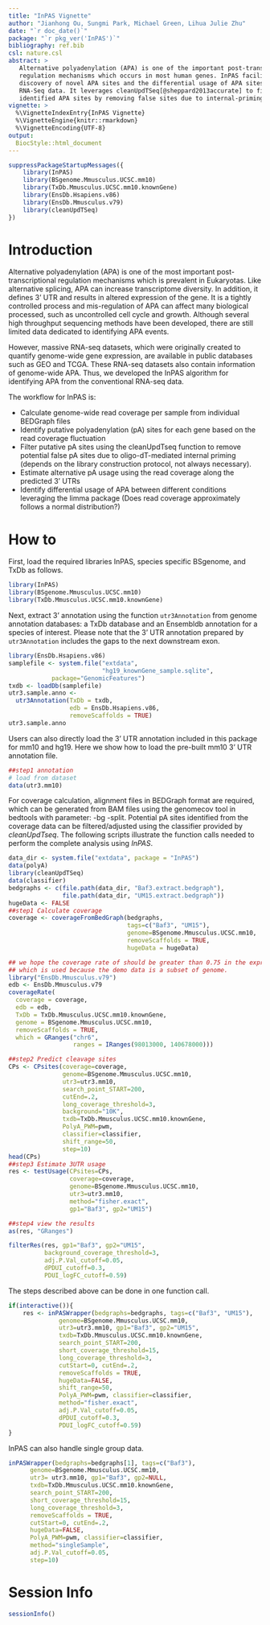 ```yaml
---
title: "InPAS Vignette"
author: "Jianhong Ou, Sungmi Park, Michael Green, Lihua Julie Zhu"
date: "`r doc_date()`"
package: "`r pkg_ver('InPAS')`"
bibliography: ref.bib
csl: nature.csl
abstract: >
   Alternative polyadenylation (APA) is one of the important post-transcriptional
   regulation mechanisms which occurs in most human genes. InPAS facilitates the 
   discovery of novel APA sites and the differential usage of APA sites from 
   RNA-Seq data. It leverages cleanUpdTSeq[@sheppard2013accurate] to fine tune
   identified APA sites by removing false sites due to internal-priming.
vignette: >
  %\VignetteIndexEntry{InPAS Vignette}
  %\VignetteEngine{knitr::rmarkdown}
  %\VignetteEncoding{UTF-8}
output:
  BiocStyle::html_document
---
```

```r
suppressPackageStartupMessages({
    library(InPAS)
    library(BSgenome.Mmusculus.UCSC.mm10)
    library(TxDb.Mmusculus.UCSC.mm10.knownGene)
    library(EnsDb.Hsapiens.v86)
    library(EnsDb.Mmusculus.v79)
    library(cleanUpdTSeq)
})
```
# Introduction

Alternative polyadenylation (APA) is one of the most important 
post-transcriptional regulation mechanisms which is prevalent in Eukaryotas. Like alternative splicing, APA can increase transcriptome diversity. 
In addition, it defines 3' UTR and results in altered expression of the gene.
It is a tightly controlled process and mis-regulation of APA can affect many biological processed, such as uncontrolled cell cycle and growth. 
Although several high throughput sequencing methods have been developed, 
there are still limited data dedicated to identifying APA events.

However, massive RNA-seq datasets, which were originally created to quantify
genome-wide gene expression, are available in public databases such as GEO and TCGA. These RNA-seq datasets also contain information of genome-wide APA. Thus, we developed the InPAS algorithm for identifying APA from the conventional RNA-seq data.

The workflow for InPAS is:

- Calculate genome-wide read coverage per sample from individual BEDGraph files  
- Identify putative polyadenylation (pA) sites for each gene based on the read coverage fluctuation  
- Filter putative pA sites using the cleanUpdTseq function to remove potential false pA sites due to oligo-dT-mediated internal priming (depends on the library construction protocol, not always necessary).  
- Estimate alternative pA usage using the read coverage along the predicted 3' UTRs
- Identify differential usage of APA between different conditions leveraging the limma package (Does read coverage approximately follows a normal distribution?) 

# How to

First, load the required libraries InPAS, species specific BSgenome, and TxDb as follows.

```r
library(InPAS)
library(BSgenome.Mmusculus.UCSC.mm10)
library(TxDb.Mmusculus.UCSC.mm10.knownGene)
```

Next, extract 3' annotation using the function `utr3Annotation` from genome annotation databases: a TxDb database and an Ensembldb annotation for a species of interest.
Please note that the 3' UTR annotation prepared by `utr3Annotation` 
includes the gaps to the next downstream exon.

```r
library(EnsDb.Hsapiens.v86)
samplefile <- system.file("extdata", 
                          "hg19_knownGene_sample.sqlite",
            package="GenomicFeatures")
txdb <- loadDb(samplefile)
utr3.sample.anno <- 
  utr3Annotation(TxDb = txdb,
                 edb = EnsDb.Hsapiens.v86,
                 removeScaffolds = TRUE)
utr3.sample.anno
```

Users can also directly load the 3' UTR annotation included in this package 
for mm10 and hg19. Here we show how to load the pre-built mm10 3' UTR annotation file.

```r
##step1 annotation
# load from dataset
data(utr3.mm10)
```

For coverage calculation, alignment files in BEDGraph format are required, 
which can be generated from BAM files using the genomecov tool in bedtools
with parameter: -bg -split. Potential pA sites identified from the coverage
data can be filtered/adjusted using the classifier provided by _cleanUpdTseq_. 
The following scripts illustrate the function calls needed to perform the 
complete analysis using _InPAS_.

```r
data_dir <- system.file("extdata", package = "InPAS")
data(polyA)
library(cleanUpdTSeq)
data(classifier)
bedgraphs <- c(file.path(data_dir, "Baf3.extract.bedgraph"), 
               file.path(data_dir, "UM15.extract.bedgraph"))
hugeData <- FALSE
##step1 Calculate coverage
coverage <- coverageFromBedGraph(bedgraphs, 
                                 tags=c("Baf3", "UM15"),
                                 genome=BSgenome.Mmusculus.UCSC.mm10,
                                 removeScaffolds = TRUE,                               
                                 hugeData = hugeData)

## we hope the coverage rate of should be greater than 0.75 in the expressed gene.
## which is used because the demo data is a subset of genome.
library("EnsDb.Mmusculus.v79")
edb <- EnsDb.Mmusculus.v79
coverageRate(
  coverage = coverage,
  edb = edb,
  TxDb = TxDb.Mmusculus.UCSC.mm10.knownGene,
  genome = BSgenome.Mmusculus.UCSC.mm10,
  removeScaffolds = TRUE,
  which = GRanges("chr6",
                  ranges = IRanges(98013000, 140678000)))

##step2 Predict cleavage sites
CPs <- CPsites(coverage=coverage, 
               genome=BSgenome.Mmusculus.UCSC.mm10,
               utr3=utr3.mm10, 
               search_point_START=200, 
               cutEnd=.2, 
               long_coverage_threshold=3,
               background="10K",
               txdb=TxDb.Mmusculus.UCSC.mm10.knownGene,
               PolyA_PWM=pwm, 
               classifier=classifier,
               shift_range=50,
               step=10)
head(CPs)
##step3 Estimate 3UTR usage
res <- testUsage(CPsites=CPs, 
                 coverage=coverage, 
                 genome=BSgenome.Mmusculus.UCSC.mm10,
                 utr3=utr3.mm10, 
                 method="fisher.exact",
                 gp1="Baf3", gp2="UM15")

##step4 view the results
as(res, "GRanges") 

filterRes(res, gp1="Baf3", gp2="UM15",
          background_coverage_threshold=3,
          adj.P.Val_cutoff=0.05, 
          dPDUI_cutoff=0.3, 
          PDUI_logFC_cutoff=0.59)
```

The steps described above can be done in one function call.

```r
if(interactive()){
    res <- inPASWrapper(bedgraphs=bedgraphs, tags=c("Baf3", "UM15"), 
              genome=BSgenome.Mmusculus.UCSC.mm10, 
              utr3=utr3.mm10, gp1="Baf3", gp2="UM15",
              txdb=TxDb.Mmusculus.UCSC.mm10.knownGene,
              search_point_START=200,
              short_coverage_threshold=15,
              long_coverage_threshold=3, 
              cutStart=0, cutEnd=.2,
              removeScaffolds = TRUE,
              hugeData=FALSE,
              shift_range=50,
              PolyA_PWM=pwm, classifier=classifier,
              method="fisher.exact",
              adj.P.Val_cutoff=0.05,
              dPDUI_cutoff=0.3, 
              PDUI_logFC_cutoff=0.59)
}
```

InPAS can also handle single group data.

```r
inPASWrapper(bedgraphs=bedgraphs[1], tags=c("Baf3"), 
      genome=BSgenome.Mmusculus.UCSC.mm10, 
      utr3= utr3.mm10, gp1="Baf3", gp2=NULL,
      txdb=TxDb.Mmusculus.UCSC.mm10.knownGene,
      search_point_START=200,
      short_coverage_threshold=15,
      long_coverage_threshold=3, 
      removeScaffolds = TRUE,
      cutStart=0, cutEnd=.2, 
      hugeData=FALSE, 
      PolyA_PWM=pwm, classifier=classifier,
      method="singleSample",
      adj.P.Val_cutoff=0.05,
      step=10)
```

# Session Info
```r
sessionInfo()
```
